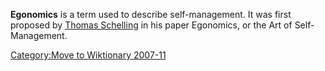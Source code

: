 '''Egonomics''' is a term used to describe self-management.  It was first proposed by [[Thomas Schelling]] in his paper Egonomics, or the Art of Self-Management.


[[Category:Move to Wiktionary 2007-11]]
